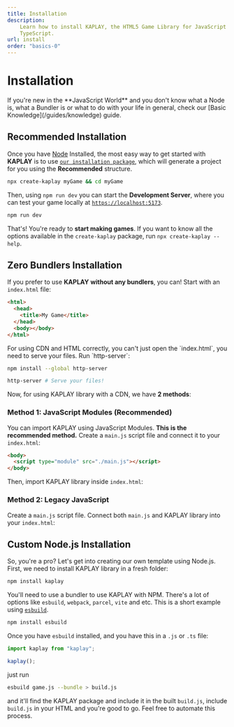 ```yaml
---
title: Installation
description:
    Learn how to install KAPLAY, the HTML5 Game Library for JavaScript and
    TypeScript.
url: install
order: "basics-0"
---
```



# Installation

<Info crew="bean" title="Basic Knowledge">
If you're new in the **JavaScript World** and you don't know what a Node is,
what a Bundler is or what to do with your life in general,
check our [Basic Knowledge](/guides/knowledge) guide.
</Info>

## Recommended Installation

Once you have [Node](https://nodejs.org/en/download) Installed, the most easy way to get started with **KAPLAY** is to use
[`our installation package`](https://www.npmjs.com/package/create-kaplay), which
will generate a project for you using the **Recommended** structure.

```sh
npx create-kaplay myGame && cd myGame
```

Then, using `npm run dev` you can start the **Development Server**, where you can test your game locally at [`https://localhost:5173`](https://localhost:5173).

```sh
npm run dev
```

That's! You're ready to **start making games**. If you want to know all the options available
in the `create-kaplay` package, run `npx create-kaplay --help`.

## Zero Bundlers Installation

If you prefer to use **KAPLAY** **without any bundlers**, you can! Start with
an `index.html` file:

```html
<html>
  <head>
    <title>My Game</title>
  </head>
  <body></body>
</html>
```

<Info crew="kat" title="Serve your statics!">
For using CDN and HTML correctly, you can't just open the `index.html`, you need
to serve your files. Run `http-server`:

```sh
npm install --global http-server
```

```sh
http-server # Serve your files!
```

</Info>

Now, for using KAPLAY library with a CDN, we have **2 methods**:

### Method 1: JavaScript Modules (Recommended)

You can import KAPLAY using JavaScript Modules. **This is the recommended method.**
Create a `main.js` script file and connect it to your `index.html`:

```html
<body>
  <script type="module" src="./main.js"></script>
</body>
```

Then, import KAPLAY library inside `index.html`:

<InstallationCode mode="module" />

### Method 2: Legacy JavaScript

Create a `main.js` script file. Connect both `main.js` and KAPLAY library into your
`index.html`:

<InstallationCode mode="script_tag" />

## Custom Node.js Installation

So, you're a pro? Let's get into creating our own template using Node.js. First,
we need to install KAPLAY library in a fresh folder:

```sh
npm install kaplay
```

You'll need to use a bundler to use KAPLAY with NPM. There's a lot of options
like `esbuild`, `webpack`, `parcel`, `vite` and etc. This is a short example using [`esbuild`](https://esbuild.github.io/).

```sh
npm install esbuild
```

Once you have `esbuild` installed, and you have this in a `.js` or `.ts` file:

```js
import kaplay from "kaplay";

kaplay();
```

just run

```sh
esbuild game.js --bundle > build.js
```

and it'll find the KAPLAY package and include it in the built `build.js`,
include `build.js` in your HTML and you're good to go. Feel free to automate
this process.

